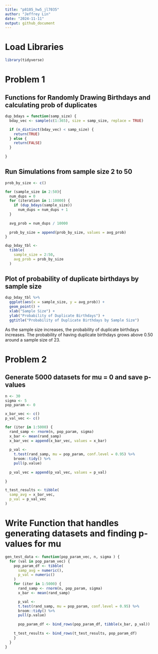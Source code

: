 ```yaml
---
title: "p8105_hw5_jl7035"
author: "Jeffrey Lin"
date: "2024-11-11"
output: github_document
---
```


# Load Libraries
```r
library(tidyverse)

```


# Problem 1

## Functions for Randomly Drawing Birthdays and calculating prob of duplicates

```r
dup_bdays = function(samp_size) {
  bday_vec <- sample(c(1:365), size = samp_size, replace = TRUE)

  if (n_distinct(bday_vec) < samp_size) {
    return(TRUE)
  } else {
    return(FALSE)
  } 
  
}


```

## Run Simulations from sample size 2 to 50
```r

prob_by_size <- c()

for (sample_size in 2:50){
  num_dups = 0
  for (iteration in 1:10000) {
    if (dup_bdays(sample_size))
      num_dups = num_dups + 1
  }
  
  avg_prob = num_dups / 10000
  
  prob_by_size = append(prob_by_size, values = avg_prob)
}

dup_bday_tbl <-
  tibble(
    sample_size = 2:50,
    avg_prob = prob_by_size
  )

```


## Plot of probability of duplicate birthdays by sample size
```r
dup_bday_tbl %>% 
  ggplot(aes(x = sample_size, y = avg_prob)) +
  geom_point() +
  xlab("Sample Size") +
  ylab("Probability of Duplicate Birthdays") +
  ggtitle("Probability of Duplicate Birthdays by Sample Size")


```
As the sample size increases, the probability of duplicate birthdays increases.
The probability of having duplicate birthdays grows above 0.50 around a sample
size of 23. 

# Problem 2


## Generate 5000 datasets for mu = 0 and save p-values
```r
n <- 30
sigma <- 5
pop_param <- 0

x_bar_vec <- c()
p_val_vec <- c()

for (iter in 1:5000) {
  rand_samp <- rnorm(n, pop_param, sigma)
  x_bar <- mean(rand_samp)
  x_bar_vec = append(x_bar_vec, values = x_bar)
  
  p_val <- 
    t.test(rand_samp, mu = pop_param, conf.level = 0.95) %>%
    broom::tidy() %>% 
    pull(p.value)
    
  p_val_vec = append(p_val_vec, values = p_val)
  
}

t_test_results <- tibble(
  samp_avg = x_bar_vec,
  p_val = p_val_vec
)


```


# Write Function that handles generating datasets and finding p-values for mu
```r
gen_test_data <- function(pop_param_vec, n, sigma ) {
  for (val in pop_param_vec) {
    pop_param_df <- tibble(
      samp_avg = numeric(),
      p_val = numeric()
    )
    for (iter in 1:5000) {
      rand_samp <- rnorm(n, pop_param, sigma)
      x_bar <- mean(rand_samp)

      p_val <- 
      t.test(rand_samp, mu = pop_param, conf.level = 0.95) %>%
      broom::tidy() %>% 
      pull(p.value)
      
      pop_param_df <- bind_rows(pop_param_df, tibble(x_bar, p_val))
    
    t_test_results <- bind_rows(t_test_results, pop_param_df)
    }
  }
}


```


